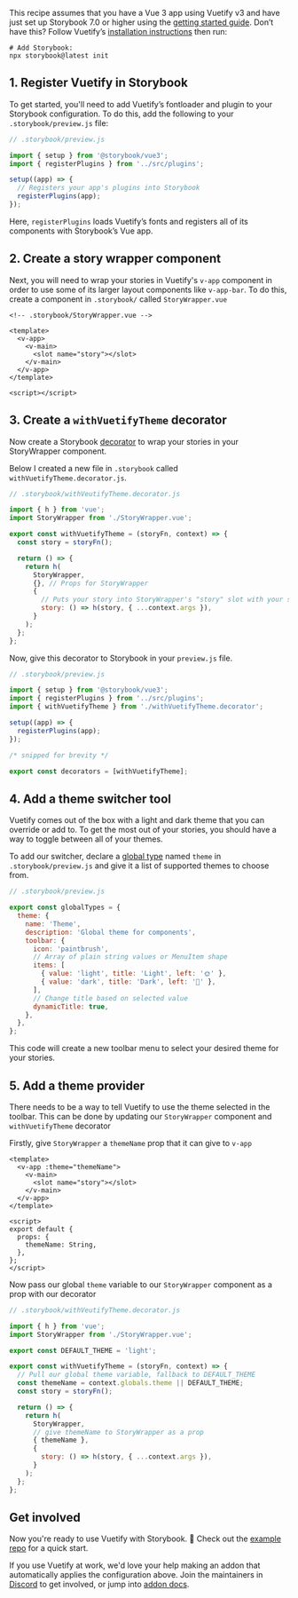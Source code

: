 <Callout variant="neutral" icon="ℹ️" title="Prerequisites">

This recipe assumes that you have a Vue 3 app using Vuetify v3 and have just set up Storybook 7.0 or higher using the [getting started guide](https://storybook.js.org/docs/get-started/install?renderer=vue). Don’t have this? Follow Vuetify’s [installation instructions](https://next.vuetifyjs.com/en/getting-started/installation/#installation) then run:

```shell
# Add Storybook:
npx storybook@latest init
```

</Callout>

## 1. Register Vuetify in Storybook

To get started, you'll need to add Vuetify’s fontloader and plugin to your Storybook configuration. To do this, add the following to your `.storybook/preview.js` file:

```js
// .storybook/preview.js

import { setup } from '@storybook/vue3';
import { registerPlugins } from '../src/plugins';

setup((app) => {
  // Registers your app's plugins into Storybook
  registerPlugins(app);
});
```

Here, `registerPlugins` loads Vuetify’s fonts and registers all of its components with Storybook’s Vue app.

## 2. Create a story wrapper component

Next, you will need to wrap your stories in Vuetify's `v-app` component in order to use some of its larger layout components like `v-app-bar`. To do this, create a component in `.storybook/` called `StoryWrapper.vue`

```vue
<!-- .storybook/StoryWrapper.vue -->

<template>
  <v-app>
    <v-main>
      <slot name="story"></slot>
    </v-main>
  </v-app>
</template>

<script></script>
```

## 3. Create a `withVuetifyTheme` decorator

Now create a Storybook [decorator](https://storybook.js.org/docs/writing-stories/decorators?renderer=vue) to wrap your stories in your StoryWrapper component.

Below I created a new file in `.storybook` called `withVuetifyTheme.decorator.js`.

```js
// .storybook/withVeutifyTheme.decorator.js

import { h } from 'vue';
import StoryWrapper from './StoryWrapper.vue';

export const withVuetifyTheme = (storyFn, context) => {
  const story = storyFn();

  return () => {
    return h(
      StoryWrapper,
      {}, // Props for StoryWrapper
      {
        // Puts your story into StoryWrapper's "story" slot with your story args
        story: () => h(story, { ...context.args }),
      }
    );
  };
};
```

Now, give this decorator to Storybook in your `preview.js` file.

```js
// .storybook/preview.js

import { setup } from '@storybook/vue3';
import { registerPlugins } from '../src/plugins';
import { withVuetifyTheme } from './withVuetifyTheme.decorator';

setup((app) => {
  registerPlugins(app);
});

/* snipped for brevity */

export const decorators = [withVuetifyTheme];
```


## 4. Add a theme switcher tool

Vuetify comes out of the box with a light and dark theme that you can override or add to. To get the most out of your stories, you should have a way to toggle between all of your themes.

To add our switcher, declare a [global type](https://storybook.js.org/docs/essentials/toolbars-and-globals?renderer=vue) named `theme` in `.storybook/preview.js` and give it a list of supported themes to choose from.

```js
// .storybook/preview.js

export const globalTypes = {
  theme: {
    name: 'Theme',
    description: 'Global theme for components',
    toolbar: {
      icon: 'paintbrush',
      // Array of plain string values or MenuItem shape
      items: [
        { value: 'light', title: 'Light', left: '🌞' },
        { value: 'dark', title: 'Dark', left: '🌛' },
      ],
      // Change title based on selected value
      dynamicTitle: true,
    },
  },
};
```

This code will create a new toolbar menu to select your desired theme for your stories.

## 5. Add a theme provider

There needs to be a way to tell Vuetify to use the theme selected in the toolbar. This can be done by updating our `StoryWrapper` component and `withVuetifyTheme` decorator

Firstly, give `StoryWrapper` a `themeName` prop that it can give to `v-app`

```vue
<template>
  <v-app :theme="themeName">
    <v-main>
      <slot name="story"></slot>
    </v-main>
  </v-app>
</template>

<script>
export default {
  props: {
    themeName: String,
  },
};
</script>
```

Now pass our global `theme` variable to our `StoryWrapper` component as a prop with our decorator

```js
// .storybook/withVeutifyTheme.decorator.js

import { h } from 'vue';
import StoryWrapper from './StoryWrapper.vue';

export const DEFAULT_THEME = 'light';

export const withVuetifyTheme = (storyFn, context) => {
  // Pull our global theme variable, fallback to DEFAULT_THEME
  const themeName = context.globals.theme || DEFAULT_THEME;
  const story = storyFn();

  return () => {
    return h(
      StoryWrapper,
      // give themeName to StoryWrapper as a prop
      { themeName },
      {
        story: () => h(story, { ...context.args }),
      }
    );
  };
};
```

## Get involved

Now you're ready to use Vuetify with Storybook. 🎉 Check out the [example repo](https://github.com/Integrayshaun/vue3-vuetify-storybook-recipe-example) for a quick start.

If you use Vuetify at work, we'd love your help making an addon that automatically applies the configuration above. Join the maintainers in [Discord](https://discord.gg/storybook) to get involved, or jump into [addon docs](/docs/addons).
